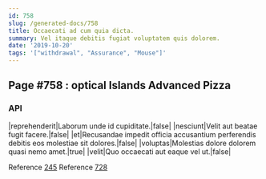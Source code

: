 ```yaml
---
id: 758
slug: /generated-docs/758
title: Occaecati ad cum quia dicta.
summary: Vel itaque debitis fugiat voluptatem quis dolorem.
date: '2019-10-20'
tags: '["withdrawal", "Assurance", "Mouse"]'
---
```

## Page #758 : optical Islands Advanced Pizza

### API

|reprehenderit|Laborum unde id cupiditate.|false|
|nesciunt|Velit aut beatae fugit facere.|false|
|et|Recusandae impedit officia accusantium perferendis debitis eos molestiae sit dolores.|false|
|voluptas|Molestias dolore dolorem quasi nemo amet.|true|
|velit|Quo occaecati aut eaque vel ut.|false|

Reference [245](/generated-docs/245)
Reference [728](/generated-docs/728)



